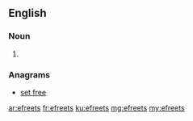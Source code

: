 ==English==

===Noun===
{{head|en}}

# {{plural of|efreet}}

===Anagrams===
* [[set free#English|set free]]

[[ar:efreets]]
[[fr:efreets]]
[[ku:efreets]]
[[mg:efreets]]
[[my:efreets]]